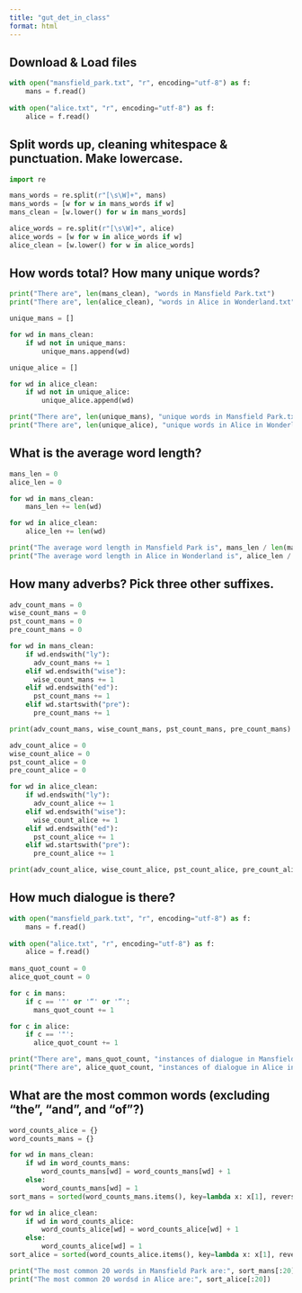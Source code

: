 ```yaml
---
title: "gut_det_in_class"
format: html
---
```


## Download & Load files

```python

with open("mansfield_park.txt", "r", encoding="utf-8") as f:
    mans = f.read()
    
with open("alice.txt", "r", encoding="utf-8") as f:
    alice = f.read()
```

## Split words up, cleaning whitespace & punctuation. Make lowercase.

```python

import re

mans_words = re.split(r"[\s\W]+", mans)
mans_words = [w for w in mans_words if w]
mans_clean = [w.lower() for w in mans_words]

alice_words = re.split(r"[\s\W]+", alice)
alice_words = [w for w in alice_words if w]
alice_clean = [w.lower() for w in alice_words]
```

## How words total? How many unique words?

```python


print("There are", len(mans_clean), "words in Mansfield Park.txt")
print("There are", len(alice_clean), "words in Alice in Wonderland.txt")

unique_mans = []

for wd in mans_clean:
    if wd not in unique_mans:
        unique_mans.append(wd)

unique_alice = []

for wd in alice_clean:
    if wd not in unique_alice:
        unique_alice.append(wd)

print("There are", len(unique_mans), "unique words in Mansfield Park.txt")
print("There are", len(unique_alice), "unique words in Alice in Wonderland.txt")


```

## What is the average word length?

```python

mans_len = 0
alice_len = 0

for wd in mans_clean:
    mans_len += len(wd)

for wd in alice_clean:
    alice_len += len(wd)

print("The average word length in Mansfield Park is", mans_len / len(mans_clean), "letters.")
print("The average word length in Alice in Wonderland is", alice_len / len(alice_clean), "letters.")

```

## How many adverbs? Pick three other suffixes.

```python

adv_count_mans = 0
wise_count_mans = 0
pst_count_mans = 0
pre_count_mans = 0

for wd in mans_clean:
    if wd.endswith("ly"):
      adv_count_mans += 1
    elif wd.endswith("wise"):
      wise_count_mans += 1
    elif wd.endswith("ed"):
      pst_count_mans += 1
    elif wd.startswith("pre"):
      pre_count_mans += 1

print(adv_count_mans, wise_count_mans, pst_count_mans, pre_count_mans)

adv_count_alice = 0
wise_count_alice = 0
pst_count_alice = 0
pre_count_alice = 0

for wd in alice_clean:
    if wd.endswith("ly"):
      adv_count_alice += 1
    elif wd.endswith("wise"):
      wise_count_alice += 1
    elif wd.endswith("ed"):
      pst_count_alice += 1
    elif wd.startswith("pre"):
      pre_count_alice += 1

print(adv_count_alice, wise_count_alice, pst_count_alice, pre_count_alice)
```

## How much dialogue is there?

```python

with open("mansfield_park.txt", "r", encoding="utf-8") as f:
    mans = f.read()
    
with open("alice.txt", "r", encoding="utf-8") as f:
    alice = f.read()
    
mans_quot_count = 0
alice_quot_count = 0

for c in mans:
    if c == '"' or '“' or '”':
      mans_quot_count += 1

for c in alice:
    if c == '"':
      alice_quot_count += 1

print("There are", mans_quot_count, "instances of dialogue in Mansfield Park.")
print("There are", alice_quot_count, "instances of dialogue in Alice in Wonderland.")
```

## What are the most common words (excluding "the", "and", and "of"?)

```python
word_counts_alice = {}
word_counts_mans = {}

for wd in mans_clean:
    if wd in word_counts_mans:              
        word_counts_mans[wd] = word_counts_mans[wd] + 1
    else:                              
        word_counts_mans[wd] = 1
sort_mans = sorted(word_counts_mans.items(), key=lambda x: x[1], reverse=True)

for wd in alice_clean:
    if wd in word_counts_alice:              
        word_counts_alice[wd] = word_counts_alice[wd] + 1
    else:                              
        word_counts_alice[wd] = 1
sort_alice = sorted(word_counts_alice.items(), key=lambda x: x[1], reverse=True)

print("The most common 20 words in Mansfield Park are:", sort_mans[:20])
print("The most common 20 wordsd in Alice are:", sort_alice[:20])
```
